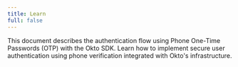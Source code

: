 ```yaml
---
title: Learn 
full: false
---
```


This document describes the authentication flow using Phone One-Time Passwords (OTP) with the Okto SDK. Learn how to implement secure user authentication using phone verification integrated with Okto's infrastructure.
